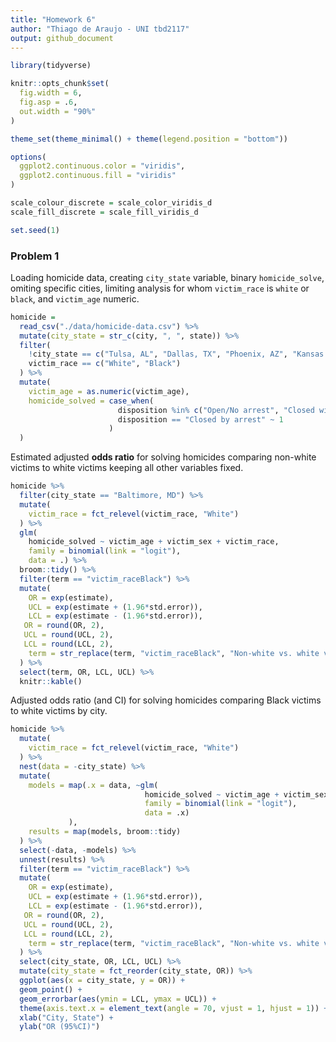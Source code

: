 ```yaml
---
title: "Homework 6"
author: "Thiago de Araujo - UNI tbd2117"
output: github_document
---
```


```r
library(tidyverse)

knitr::opts_chunk$set(
  fig.width = 6,
  fig.asp = .6,
  out.width = "90%"
)

theme_set(theme_minimal() + theme(legend.position = "bottom"))

options(
  ggplot2.continuous.color = "viridis",
  ggplot2.continuous.fill = "viridis"
)

scale_colour_discrete = scale_color_viridis_d
scale_fill_discrete = scale_fill_viridis_d

set.seed(1)
```

### Problem 1

Loading homicide data, creating `city_state` variable, binary `homicide_solve`, omiting specific cities, limiting analysis for whom `victim_race` is `white` or `black`, and `victim_age` numeric.

```r
homicide = 
  read_csv("./data/homicide-data.csv") %>% 
  mutate(city_state = str_c(city, ", ", state)) %>% 
  filter(
    !city_state == c("Tulsa, AL", "Dallas, TX", "Phoenix, AZ", "Kansas City, MO"),
    victim_race == c("White", "Black")
  ) %>% 
  mutate(
    victim_age = as.numeric(victim_age),
    homicide_solved = case_when(
                        disposition %in% c("Open/No arrest", "Closed without arrest") ~ 0,
                        disposition == "Closed by arrest" ~ 1
                      )
  )
```

Estimated adjusted **odds ratio** for solving homicides comparing non-white victims to white victims keeping all other variables fixed.

```r
homicide %>% 
  filter(city_state == "Baltimore, MD") %>%
  mutate(
    victim_race = fct_relevel(victim_race, "White")
  ) %>% 
  glm(
    homicide_solved ~ victim_age + victim_sex + victim_race, 
    family = binomial(link = "logit"),
    data = .) %>% 
  broom::tidy() %>%
  filter(term == "victim_raceBlack") %>% 
  mutate(
    OR = exp(estimate),
    UCL = exp(estimate + (1.96*std.error)),
    LCL = exp(estimate - (1.96*std.error)),
   OR = round(OR, 2),
   UCL = round(UCL, 2),
   LCL = round(LCL, 2),
    term = str_replace(term, "victim_raceBlack", "Non-white vs. white victims ")
  ) %>% 
  select(term, OR, LCL, UCL) %>% 
  knitr::kable()
```

Adjusted odds ratio (and CI) for solving homicides comparing Black victims to white victims by city.

```r
homicide %>% 
  mutate(
    victim_race = fct_relevel(victim_race, "White")
  ) %>% 
  nest(data = -city_state) %>%
  mutate(
    models = map(.x = data, ~glm(
                              homicide_solved ~ victim_age + victim_sex + victim_race, 
                              family = binomial(link = "logit"),
                              data = .x)
             ),
    results = map(models, broom::tidy)
  ) %>% 
  select(-data, -models) %>% 
  unnest(results) %>% 
  filter(term == "victim_raceBlack") %>% 
  mutate(
    OR = exp(estimate),
    UCL = exp(estimate + (1.96*std.error)),
    LCL = exp(estimate - (1.96*std.error)),
   OR = round(OR, 2),
   UCL = round(UCL, 2),
   LCL = round(LCL, 2),
    term = str_replace(term, "victim_raceBlack", "Non-white vs. white victims ")
  ) %>% 
  select(city_state, OR, LCL, UCL) %>%
  mutate(city_state = fct_reorder(city_state, OR)) %>% 
  ggplot(aes(x = city_state, y = OR)) + 
  geom_point() +
  geom_errorbar(aes(ymin = LCL, ymax = UCL)) +
  theme(axis.text.x = element_text(angle = 70, vjust = 1, hjust = 1)) + 
  xlab("City, State") +
  ylab("OR (95%CI)")
```


